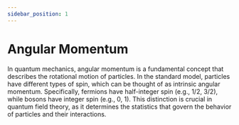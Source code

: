 ```yaml
---
sidebar_position: 1
---
```




# Angular Momentum

In quantum mechanics, angular momentum is a fundamental concept that describes the rotational motion of particles.
In the standard model, particles have different types of spin, which can be thought of as intrinsic angular momentum.
Specifically, fermions have half-integer spin (e.g., 1/2, 3/2), while bosons have integer spin (e.g., 0, 1).
This distinction is crucial in quantum field theory, as it determines the statistics that govern the behavior of particles and their interactions.

